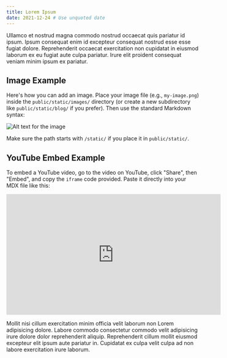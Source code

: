 ```yaml
---
title: Lorem Ipsum
date: 2021-12-24 # Use unquoted date
---
```


Ullamco et nostrud magna commodo nostrud occaecat quis pariatur id ipsum. Ipsum
consequat enim id excepteur consequat nostrud esse esse fugiat dolore.
Reprehenderit occaecat exercitation non cupidatat in eiusmod laborum ex eu
fugiat aute culpa pariatur. Irure elit proident consequat veniam minim ipsum ex
pariatur.

## Image Example

Here's how you can add an image. Place your image file (e.g., `my-image.png`) inside the `public/static/images/` directory (or create a new subdirectory like `public/static/blog/` if you prefer). Then use the standard Markdown syntax:

![Alt text for the image](/static/images/my-image.png "Optional image title")

Make sure the path starts with `/static/` if you place it in `public/static/`.

## YouTube Embed Example

To embed a YouTube video, go to the video on YouTube, click "Share", then "Embed", and copy the `iframe` code provided. Paste it directly into your MDX file like this:

<iframe
  width="560"
  height="315"
  src="https://www.youtube.com/embed/dQw4w9WgXcQ"
  title="YouTube video player"
  frameborder="0"
  allow="accelerometer; autoplay; clipboard-write; encrypted-media; gyroscope; picture-in-picture; web-share"
  allowfullscreen>
</iframe>

Mollit nisi cillum exercitation minim officia velit laborum non Lorem
adipisicing dolore. Labore commodo consectetur commodo velit adipisicing irure
dolore dolor reprehenderit aliquip. Reprehenderit cillum mollit eiusmod
excepteur elit ipsum aute pariatur in. Cupidatat ex culpa velit culpa ad non
labore exercitation irure laborum.
